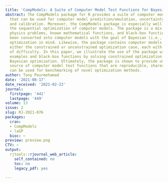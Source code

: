 ```yaml
---
title: 'CompModels: A Suite of Computer Model Test Functions for Bayesian Optimization'
abstract: The CompModels package for R provides a suite of computer model test functions
  that can be used for computer model prediction/emulation, uncertainty quantification,
  and calibration. Moreover, the CompModels package is especially well suited for
  the sequential optimization of computer models. The package is a mix of real-world
  physics problems, known mathematical functions, and black-box functions that have
  been converted into computer models with the goal of Bayesian (i.e., sequential)
  optimization in mind. Likewise, the package contains computer models that represent
  either the constrained or unconstrained optimization case, each with varying levels
  of difficulty. In this paper, we illustrate the use of the package with both real-world
  examples and black-box functions by solving constrained optimization problems via
  Bayesian optimization. Ultimately, the package is shown to provide users with a
  source of computer model test functions that are reproducible, shareable, and that
  can be used for benchmarking of novel optimization methods.
author: Tony Pourmohamad
date: '2021-08-17'
date_received: '2021-02-22'
journal:
  firstpage: '441'
  lastpage: '449'
volume: 13
issue: 2
slug: RJ-2021-076
packages:
  cran:
  - CompModels
  - laGP
  bioc: ~
preview: preview.png
CTV: ~
output:
  rjtools::rjournal_web_article:
    self_contained: no
    toc: no
    legacy_pdf: yes

---
```

